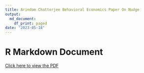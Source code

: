 ```yaml
---
title: Arindam Chatterjee Behavioral Economics Paper On Nudge
output:
  md_document:
    df_print: paged
date: "2023-05-18"
---
```


# R Markdown Document


[Click here to view the PDF](https://drive.google.com/file/d/1hgK3qJ3wCPVuxMVCEg8YbShOK_S_f1Il/view?usp=share_link)
